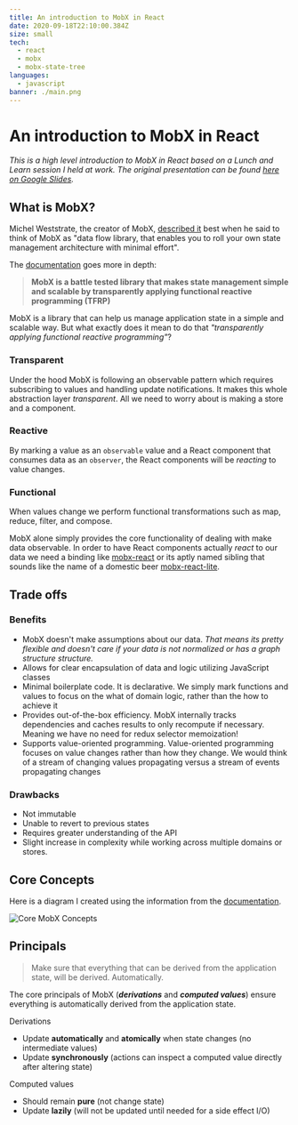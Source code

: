 ```yaml
---
title: An introduction to MobX in React
date: 2020-09-18T22:10:00.384Z
size: small
tech:
  - react
  - mobx
  - mobx-state-tree
languages:
  - javascript
banner: ./main.png
---
```


# An introduction to MobX in React

_This is a high level introduction to MobX in React based on a Lunch and Learn session I held at work. The original presentation can be found [here on Google Slides](https://docs.google.com/presentation/d/1PyKOPfLLVSORgLBGHto6xN4xpB214JDA4glOVx9ETvw/edit#slide=id.g8ebf37b0f0_3_249)._

## What is MobX?

Michel Weststrate, the creator of MobX, [described it](https://codeburst.io/the-curious-case-of-mobx-state-tree-7b4e22d461f) best when he said to think of MobX as "data flow library, that enables you to roll your own state management architecture with minimal effort".

The [documentation](https://mobx.js.org/README.html) goes more in depth:

> **MobX is a battle tested library that makes state management simple and scalable by transparently applying functional reactive programming (TFRP)**

MobX is a library that can help us manage application state in a simple and scalable way. But what exactly does it mean to do that _"transparently applying functional reactive programming"_?

### Transparent

Under the hood MobX is following an observable pattern which requires subscribing to values and handling update notifications. It makes this whole abstraction layer _transparent_. All we need to worry about is making a store and a component.

### Reactive

By marking a value as an `observable` value and a React component that consumes data as an `observer`, the React components will be _reacting_ to value changes.

### Functional

When values change we perform functional transformations such as map, reduce, filter, and compose.

MobX alone simply provides the core functionality of dealing with make data observable. In order to have React components actually _react_ to our data we need a binding like [mobx-react](https://github.com/mobxjs/mobx-react) or its aptly named sibling that sounds like the name of a domestic beer [mobx-react-lite](https://github.com/mobxjs/mobx-react-lite).

## Trade offs

### Benefits

- MobX doesn't make assumptions about our data. _That means its pretty flexible and doesn't care if your data is not normalized or has a graph structure structure._
- Allows for clear encapsulation of data and logic utilizing JavaScript classes
- Minimal boilerplate code. It is declarative. We simply mark functions and values to focus on the what of domain logic, rather than the how to achieve it
- Provides out-of-the-box efficiency. MobX internally tracks dependencies and caches results to only recompute if necessary. Meaning we have no need for redux selector memoization!
- Supports value-oriented programming. Value-oriented programming focuses on value changes rather than how they change. We would think of a stream of changing values propagating versus a stream of events propagating changes

### Drawbacks

- Not immutable
- Unable to revert to previous states
- Requires greater understanding of the API
- Slight increase in complexity while working across multiple domains or stores.


## Core Concepts

Here is a diagram I created using the information from the [documentation](https://mobx.js.org/README.html).

![Core MobX Concepts](./concepts.png)

## Principals

>  Make sure that everything that can be derived from the application state, will be derived. Automatically.

The core principals of MobX (___derivations___ and ___computed values___) ensure everything is automatically derived from the application state.

Derivations
- Update __automatically__ and __atomically__ when state changes (no intermediate values)
- Update __synchronously__ (actions can inspect a computed value directly after altering state)

Computed values
- Should remain __pure__ (not change state)
- Update __lazily__ (will not be updated until needed for a side effect I/O)

